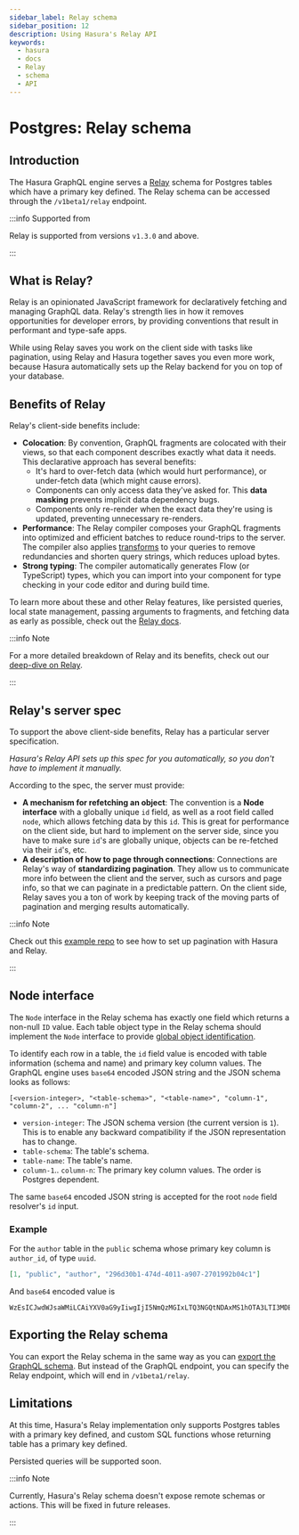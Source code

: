 ```yaml
---
sidebar_label: Relay schema
sidebar_position: 12
description: Using Hasura's Relay API
keywords:
  - hasura
  - docs
  - Relay
  - schema
  - API
---
```



# Postgres: Relay schema

## Introduction

The Hasura GraphQL engine serves a [Relay](https://relay.dev/) schema
for Postgres tables which have a primary key defined. The Relay schema
can be accessed through the `/v1beta1/relay` endpoint.

<Thumbnail
  src="/img/graphql/core/schema/relay.png"
  alt="Relay API toggle"
  width="1200px"
/>

:::info Supported from

Relay is supported from versions `v1.3.0` and above.

:::

## What is Relay?

Relay is an opinionated JavaScript framework for declaratively fetching
and managing GraphQL data. Relay's strength lies in how it removes
opportunities for developer errors, by providing conventions that result
in performant and type-safe apps.

While using Relay saves you work on the client side with tasks like
pagination, using Relay and Hasura together saves you even more work,
because Hasura automatically sets up the Relay backend for you on top of
your database.

## Benefits of Relay

Relay's client-side benefits include:

-   **Colocation**: By convention, GraphQL fragments are colocated with
    their views, so that each component describes exactly what data it
    needs. This declarative approach has several benefits:
    -   It's hard to over-fetch data (which would hurt performance), or
        under-fetch data (which might cause errors).
    -   Components can only access data they've asked for. This **data
        masking** prevents implicit data dependency bugs.
    -   Components only re-render when the exact data they're using is
        updated, preventing unnecessary re-renders.
-   **Performance**: The Relay compiler composes your GraphQL fragments
    into optimized and efficient batches to reduce round-trips to the
    server. The compiler also applies
    [transforms](https://relay.dev/docs/principles-and-architecture/compiler-architecture/#transforms)
    to your queries to remove redundancies and shorten query strings,
    which reduces upload bytes.
-   **Strong typing**: The compiler automatically generates Flow (or
    TypeScript) types, which you can import into your component for type
    checking in your code editor and during build time.

To learn more about these and other Relay features, like persisted
queries, local state management, passing arguments to fragments, and
fetching data as early as possible, check out the [Relay docs](https://relay.dev/docs/getting-started/step-by-step-guide/).

:::info Note

For a more detailed breakdown of Relay and its benefits, check out our
[deep-dive on Relay](https://hasura.io/blog/deep-dive-into-relay-graphql-client/).

:::

## Relay's server spec

To support the above client-side benefits, Relay has a particular server specification.

*Hasura's Relay API sets up this spec for you automatically, so you
don't have to implement it manually.*

According to the spec, the server must provide:

-   **A mechanism for refetching an object**: The convention is a **Node
    interface** with a globally unique `id` field, as well as a root
    field called `node`, which allows fetching data by this `id`. This
    is great for performance on the client side, but hard to implement
    on the server side, since you have to make sure `id`'s are globally
    unique, objects can be re-fetched via their `id`'s, etc.
-   **A description of how to page through connections**: Connections
    are Relay's way of **standardizing pagination**. They allow us to
    communicate more info between the client and the server, such as
    cursors and page info, so that we can paginate in a predictable
    pattern. On the client side, Relay saves you a ton of work by
    keeping track of the moving parts of pagination and merging results
    automatically.

:::info Note

Check out this [example repo](https://github.com/hasura/graphql-engine/tree/master/community/sample-apps/react-relay)
to see how to set up pagination with Hasura and Relay.

:::

## Node interface

The `Node` interface in the Relay schema has exactly one field which
returns a non-null `ID` value. Each table object type in the Relay
schema should implement the `Node` interface to provide [global object identification](https://relay.dev/graphql/objectidentification.htm).

To identify each row in a table, the `id` field value is encoded with
table information (schema and name) and primary key column values. The
GraphQL engine uses `base64` encoded JSON string and the JSON schema
looks as follows:

`[<version-integer>, "<table-schema>", "<table-name>", "column-1", "column-2", ... "column-n"]`

-   `version-integer`: The JSON schema version (the current version is
    `1`). This is to enable any backward compatibility if the JSON
    representation has to change.
-   `table-schema`: The table's schema.
-   `table-name`: The table's name.
-   `column-1`.. `column-n`: The primary key column values. The order is
    Postgres dependent.

The same `base64` encoded JSON string is accepted for the root `node`
field resolver's `id` input.

### Example

For the `author` table in the `public` schema whose primary key column
is `author_id`, of type `uuid`.

```json
[1, "public", "author", "296d30b1-474d-4011-a907-2701992b04c1"]
```

And `base64` encoded value is

```none
WzEsICJwdWJsaWMiLCAiYXV0aG9yIiwgIjI5NmQzMGIxLTQ3NGQtNDAxMS1hOTA3LTI3MDE5OTJiMDRjMSJd
```

## Exporting the Relay schema

You can export the Relay schema in the same way as you can
[export the GraphQL schema](/graphql/core/guides/export-graphql-schema.mdx). But instead of the
GraphQL endpoint, you can specify the Relay endpoint, which will end in
`/v1beta1/relay`.

## Limitations

At this time, Hasura's Relay implementation only supports Postgres
tables with a primary key defined, and custom SQL functions whose
returning table has a primary key defined.

Persisted queries will be supported soon.

:::info Note

Currently, Hasura's Relay schema doesn't expose remote schemas or
actions. This will be fixed in future releases.

:::
